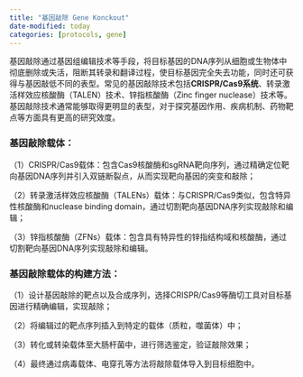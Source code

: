 ```yaml
---
title: "基因敲除 Gene Konckout"
date-modified: today
categories: [protocols, gene]
---
```




基因敲除通过基因组编辑技术等手段，将目标基因的DNA序列从细胞或生物体中彻底删除或失活，阻断其转录和翻译过程，使目标基因完全失去功能，同时还可获得与基因敲低不同的表型。常见的基因敲除技术包括**CRISPR/Cas9系统**、转录激活样效应核酸酶（TALEN）技术、锌指核酸酶（Zinc finger nuclease）技术等。基因敲除技术通常能够取得更明显的表型，对于探究基因作用、疾病机制、药物靶点等方面具有更高的研究效度。

### **基因敲除载体：**

（1）CRISPR/Cas9载体：包含Cas9核酸酶和sgRNA靶向序列，通过精确定位靶向基因DNA序列并引入双链断裂点，从而实现靶向基因的突变和敲除；

（2）转录激活样效应核酸酶（TALENs）载体：与CRISPR/Cas9类似，包含特异性核酸酶和nuclease binding domain，通过切割靶向基因DNA序列实现敲除和编辑；

（3）锌指核酸酶（ZFNs）载体：包含具有特异性的锌指结构域和核酸酶，通过切割靶向基因DNA序列实现敲除和编辑。

### **基因敲除载体的构建方法：**

（1）设计基因敲除的靶点以及合成序列，选择CRISPR/Cas9等酶切工具对目标基因进行精确编辑，实现敲除；

（2）将编辑过的靶点序列插入到特定的载体（质粒，噬菌体）中；

（3）转化或转染载体至大肠杆菌中，进行筛选鉴定，验证敲除效果；

（4）最终通过病毒载体、电穿孔等方法将敲除载体导入到目标细胞中。
